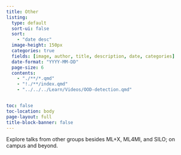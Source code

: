 ```yaml
---
title: Other
listing:
  type: default
  sort-ui: false
  sort:
    - "date desc"
  image-height: 150px
  categories: true
  fields: [image, author, title, description, date, categories]
  date-format: "YYYY-MM-DD"
  page-size: 6
  contents:
    - "./**/*.qmd"
    - "!./**/index.qmd"
    - "../../../Learn/Videos/OOD-detection.qmd" 


toc: false
toc-location: body
page-layout: full
title-block-banner: false
---
```

Explore talks from other groups besides ML+X, ML4MI, and SILO; on campus and beyond.
